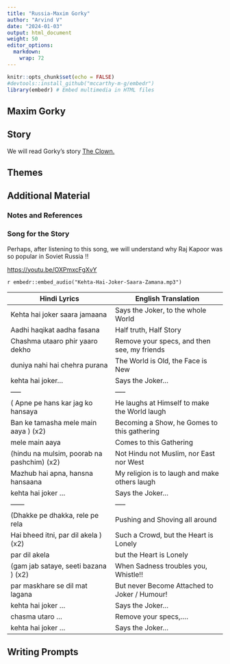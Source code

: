 ```yaml
---
title: "Russia-Maxim Gorky"
author: "Arvind V"
date: "2024-01-03"
output: html_document
weight: 50
editor_options: 
  markdown: 
    wrap: 72
---
```


```r
knitr::opts_chunk$set(echo = FALSE)
#devtools::install_github("mccarthy-m-g/embedr")
library(embedr) # Embed multimedia in HTML files
```

## Maxim Gorky

## Story

We will read Gorky's story <u>[The
Clown.](Maxim%20Gorky%20-%20The%20Clown.docx)</u>

## Themes

## Additional Material

### Notes and References

### Song for the Story

Perhaps, after listening to this song, we will understand why Raj Kapoor
was so popular in Soviet Russia !!

<https://youtu.be/OXPmxcFgXvY>

`r embedr::embed_audio("Kehta-Hai-Joker-Saara-Zamana.mp3")`

| Hindi Lyrics                               | English Translation                           |
|--------------------------------------------|-----------------------------------------------|
| Kehta hai joker saara jamaana              | Says the Joker, to the whole World            |
| Aadhi haqikat aadha fasana                 | Half truth, Half Story                        |
| Chashma utaaro phir yaaro dekho            | Remove your specs, and then see, my friends   |
| duniya nahi hai chehra purana              | The World is Old, the Face is New             |
| kehta hai joker...                         | Says the Joker...                             |
| -----                                      | -----                                         |
| ( Apne pe hans kar jag ko hansaya          | He laughs at Himself to make the World laugh  |
| Ban ke tamasha mele main aaya ) (x2)       | Becoming a Show, he Gomes to this gathering   |
| mele main aaya                             | Comes to this Gathering                       |
| (hindu na mulsim, poorab na pashchim) (x2) | Not Hindu not Muslim, nor East nor West       |
| Mazhub hai apna, hansna hansaana           | My religion is to laugh and make others laugh |
| kehta hai joker ...                        | Says the Joker...                             |
| ------                                     | -----                                         |
| (Dhakke pe dhakka, rele pe rela            | Pushing and Shoving all around                |
| Hai bheed itni, par dil akela ) (x2)       | Such a Crowd, but the Heart is Lonely         |
| par dil akela                              | but the Heart is Lonely                       |
| (gam jab sataye, seeti bazana ) (x2)       | When Sadness troubles you, Whistle!!          |
| par maskhare se dil mat lagana             | But never Become Attached to Joker / Humour!  |
| kehta hai joker ...                        | Says the Joker...                             |
| chasma utaro ...                           | Remove your specs,....                        |
| kehta hai joker ...                        | Says the Joker...                             |

## Writing Prompts
